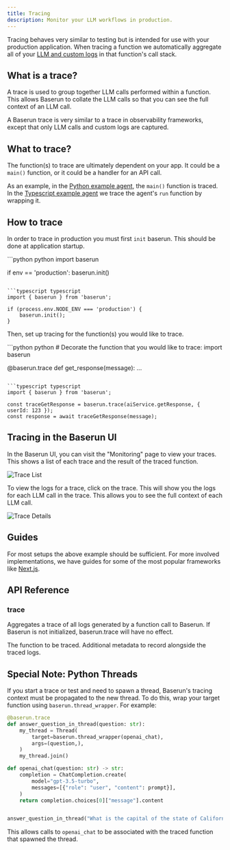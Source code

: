 ```yaml
---
title: Tracing
description: Monitor your LLM workflows in production.
---
```


Tracing behaves very similar to testing but is intended for use with your production application. When tracing a function we automatically aggregate all of your [LLM and custom logs](/logging) in that function's call stack.

## What is a trace?

A trace is used to group together LLM calls performed within a function. This allows Baserun to collate the LLM calls so that you can see the full context of an LLM call.

A Baserun trace is very similar to a trace in observability frameworks, except that only LLM calls and custom logs are captured.

## What to trace?

The function(s) to trace are ultimately dependent on your app. It could be a `main()` function, or it could be a handler for an API call.

As an example, in the [Python example agent](https://github.com/baserun-ai/testing-agent/blob/main/demo/main.py#L39), the `main()` function is traced. In the [Typescript example agent](https://github.com/baserun-ai/testing-agent-js/blob/main/src/main.ts#L14) we trace the agent's `run` function by wrapping it.

## How to trace

In order to trace in production you must first `init` baserun. This should be done at application startup.

<CodeGroup>
```python python
import baserun

if env == 'production':
    baserun.init()
```

```typescript typescript
import { baserun } from 'baserun';

if (process.env.NODE_ENV === 'production') {
    baserun.init();
}
```

</CodeGroup>

Then, set up tracing for the function(s) you would like to trace.

<CodeGroup>
```python python
# Decorate the function that you would like to trace:
import baserun

@baserun.trace
def get_response(message):
    ...

```

```typescript typescript
import { baserun } from 'baserun';

const traceGetResponse = baserun.trace(aiService.getResponse, { userId: 123 });
const response = await traceGetResponse(message);
````

</CodeGroup>

## Tracing in the Baserun UI

In the Baserun UI, you can visit the "Monitoring" page to view your traces. This shows a list of each trace and the result of the traced function.

![Trace List](/images/trace-example.png)

To view the logs for a trace, click on the trace. This will show you the logs for each LLM call in the trace. This allows you to see the full context of each LLM call.

![Trace Details](/images/trace-details.png)

## Guides

For most setups the above example should be sufficient. For more involved implementations, we have guides for some of the most popular frameworks like [Next.js](/nextjs).

## API Reference

### trace

Aggregates a trace of all logs generated by a function call to Baserun. If Baserun is not initialized, baserun.trace will have no effect.

<ParamField path="function" type="Function">
  The function to be traced.
</ParamField>
<ParamField path="metadata" type="object, optional">
  Additional metadata to record alongside the traced logs.
</ParamField>

## Special Note: Python Threads

If you start a trace or test and need to spawn a thread, Baserun's tracing context must be propagated to the new thread. To do this, wrap your target function using `baserun.thread_wrapper`. For example:

```python
@baserun.trace
def answer_question_in_thread(question: str):
    my_thread = Thread(
        target=baserun.thread_wrapper(openai_chat),
        args=(question,),
    )
    my_thread.join()

def openai_chat(question: str) -> str:
    completion = ChatCompletion.create(
        model="gpt-3.5-turbo",
        messages=[{"role": "user", "content": prompt}],
    )
    return completion.choices[0]["message"].content


answer_question_in_thread("What is the capital of the state of California?")
```

This allows calls to `openai_chat` to be associated with the traced function that spawned the thread.
